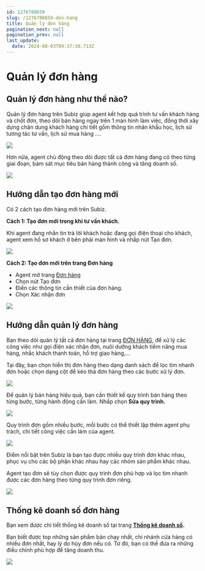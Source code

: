 ```yaml
---
id: 1276788659
slug: /1276788659-don-hang
title: Quản lý đơn hàng
pagination_next: null
pagination_prev: null
last_update:
  date: 2024-08-03T09:37:30.713Z
---
```


# Quản lý đơn hàng

## Quản lý đơn hàng như thế nào?


Quản lý đơn hàng trên Subiz giúp agent kết hợp quá trình tư vấn khách hàng và chốt đơn, theo dõi bán hàng ngay trên 1 màn hình làm việc, đồng thời xây dựng chân dung khách hàng chi tiết gồm thông tin nhân khẩu học, lịch sử tương tác tư vấn, lịch sử mua hàng ….




![](https://vcdn.subiz-cdn.com/file/fisgyrbbkiygwvgwimrc_acpxkgumifuoofoosble/unnamed.png)




Hơn nữa, agent chủ động theo dõi được tất cả đơn hàng đang có theo từng giai đoạn, bám sát mục tiêu bán hàng thành công và tăng doanh số.




![](https://vcdn.subiz-cdn.com/file/fisgyrbbnaalpylqpnza_acpxkgumifuoofoosble/unnamed.png)

## Hướng dẫn tạo đơn hàng mới


Có 2 cách tạo đơn hàng mới trên Subiz.



<b>Cách 1: Tạo đơn mới trong khi tư vấn khách.</b>



Khi agent đang nhắn tin trả lời khách hoặc đang gọi điện thoại cho khách, agent xem hồ sơ khách ở bên phải màn hình và nhấp nút Tạo đơn.


![](https://vcdn.subiz-cdn.com/file/fisgyrbbqqokrpujmztz_acpxkgumifuoofoosble/unnamed.png)








<b>Cách 2: Tạo đơn mới trên trang </b><b>Đơn hàng</b>

- Agent mở trang [Đơn hàng](https://app.subiz.com.vn/orders)
- Chọn nút Tạo đơn
- Điền các thông tin cần thiết của đơn hàng.
- Chọn Xác nhận đơn


![](https://vcdn.subiz-cdn.com/file/fisgyrbbuhotwyvwqhoo_acpxkgumifuoofoosble/unnamed.png)

## Hướng dẫn quản lý đơn hàng


Bạn theo dõi quản lý tất cả đơn hàng tại trang [ĐƠN HÀNG](https://app.subiz.com.vn/orders), để xử lý các công việc như gọi điện xác nhận đơn, nuôi dưỡng khách tiềm năng mua hàng, nhắc khách thanh toán, hỗ trợ giao hàng,... 

Tại đây, bạn chọn hiển thị đơn hàng theo dạng danh sách để lọc tìm nhanh đơn hoặc chọn dạng cột để kéo thả đơn hàng theo các bước xử lý đơn.




![](https://vcdn.subiz-cdn.com/file/fisgyrdlzmzsluxoermk_acpxkgumifuoofoosble/unnamed.png)




Để quản lý bán hàng hiệu quả, bạn cần thiết kế quy trình bán hàng theo từng bước, từng hành động cần làm. Nhấp chọn <b>Sửa quy trình.</b>




![](https://vcdn.subiz-cdn.com/file/fisgyrbcapuflxhjagzy_acpxkgumifuoofoosble/unnamed.png)


Quy trình đơn gồm nhiều bước, mỗi bước có thể thiết lập thêm agent phụ trách, chi tiết công việc cần làm của agent.




![](https://vcdn.subiz-cdn.com/file/fisgyrbcdmpxvochezyb_acpxkgumifuoofoosble/unnamed.png)


Điểm nổi bật trên Subiz là bạn tạo được nhiều quy trình đơn khác nhau, phục vụ cho các bộ phận khác nhau hay các nhóm sản phẩm khác nhau.



Agent tạo đơn sẽ tùy chọn được quy trình đơn phù hợp và lọc tìm nhanh được các đơn hàng theo từng quy trình đơn riêng.




![](https://vcdn.subiz-cdn.com/file/fisgyrbchicsmuajpidh_acpxkgumifuoofoosble/unnamed.png)

## Thống kê doanh số đơn hàng


Bạn xem được chi tiết thống kê doanh số tại trang <b>[Thống kê doanh số](https://app.subiz.com.vn/new-reports/sales)</b><b>.</b>



Bạn biết được top những sản phẩm bán chạy nhất, chi nhánh cửa hàng có nhiều đơn nhất, hay lý do hủy đơn nếu có. Từ đó, bạn có thể đưa ra những điều chỉnh phù hợp để tăng doanh thu.


![](https://vcdn.subiz-cdn.com/file/fisgyrbckuydfmhwlsox_acpxkgumifuoofoosble/unnamed.png)